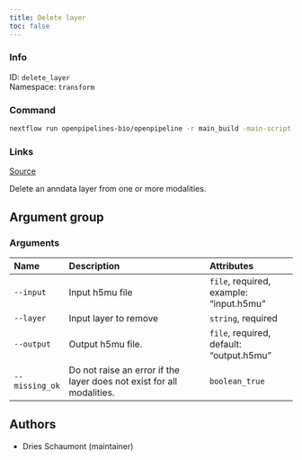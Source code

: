 ```yaml
---
title: Delete layer
toc: false
---
```


::: {.column-margin}

### Info

ID: `delete_layer`  
Namespace: `transform`

### Command

```bash
nextflow run openpipelines-bio/openpipeline -r main_build -main-script target/nextflow/transform/delete_layer/main.nf --help
```

### Links
[Source](https://github.com/openpipelines-bio/openpipeline/blob/main/src/transform/delete_layer){.btn-action .btn-sm .btn-info .btn role="button"}
:::

Delete an anndata layer from one or more modalities.


## Argument group

### Arguments



:::{.column-body-outset}
|Name           |Description                                                           |Attributes                               |
|:--------------|:---------------------------------------------------------------------|:----------------------------------------|
|`--input`      |Input h5mu file                                                       |`file`, required, example: "input.h5mu"  |
|`--layer`      |Input layer to remove                                                 |`string`, required                       |
|`--output`     |Output h5mu file.                                                     |`file`, required, default: "output.h5mu" |
|`--missing_ok` |Do not raise an error if the layer does not exist for all modalities. |`boolean_true`                           |
:::

## Authors

 * Dries Schaumont  (maintainer)
